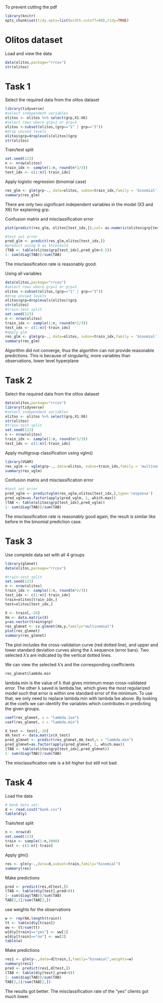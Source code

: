 

To prevent cutting the pdf
```r
library(knitr)
opts_chunk$set(tidy.opts=list(width.cutoff=60),tidy=TRUE)
```

# Olitos dataset

Load and view the data
```r
data(olitos,package="rrcov")
str(olitos)
```

# Task 1

Select the required data from the olitos dataset
```r
library(tidyverse)
#select independent variables
olitos <- olitos %>% select(grp,X1:X6)
#select rows where grp=1 or grp=3
olitos <-subset(olitos,(grp=="1" | grp=="3"))
#drop unused levels
olitos$grp=droplevels(olitos)$grp
str(olitos)
```
Train/test split
```r
set.seed(123)
n <- nrow(olitos)
train_idx <- sample(1:n, round(n*2/3))
test_idx <- c(1:n)[-train_idx]
```

Apply logistic regression (binomial case)
```r
res_glm <- glm(grp~., data=olitos, subse=train_idx,family = 'binomial')
summary(res_glm)
```
There are only two significant independent variables in the model (X3 and X6) for explaining grp.

Confusion matrix and misclassification error
```r
plot(predict(res_glm, olitos[test_idx,]),col= as.numeric(olitos$grp[test_idx]))

#test set error
pred_glm <- predict(res_glm,olitos[test_idx,])
#predict using 0 as threshold 
(TAB <- table(olitos$grp[test_idx],pred_glm>0.5))
1- sum(diag(TAB))/sum(TAB)
```
The misclassification rate is reasonably good.

Using all variables
```r
data(olitos,package="rrcov")
#select rows where grp=1 or grp=3
olitos <-subset(olitos,(grp=="1" | grp=="3"))
#drop unused levels
olitos$grp=droplevels(olitos)$grp
str(olitos)
#train-test split
set.seed(123)
n <- nrow(olitos)
train_idx <- sample(1:n, round(n*2/3))
test_idx <- c(1:n)[-train_idx]
#apply glm
res_glm <- glm(grp~., data=olitos, subse=train_idx,family = 'binomial')
summary(res_glm)
```
Algorithm did not converge, thus the algorithm can not provide reasonable predictions. This is because of singularity, more variables than observations, lower level hyperplane

# Task 2

Select the required data from the olitos dataset
```r
data(olitos,package="rrcov")
library(tidyverse)
#select independent variables
olitos <- olitos %>% select(grp,X1:X6)
str(olitos)
#train-test split
set.seed(123)
n <- nrow(olitos)
train_idx <- sample(1:n, round(n*2/3))
test_idx <- c(1:n)[-train_idx]
```

Apply multigroup classification using vglm()
```r
library(VGAM)
res_vglm <- vglm(grp~., data=olitos, subse=train_idx,family = 'multinomial')
summary(res_vglm)
```

Confusion matrix and misclassification error
```r
#test set error
pred_vglm <- predictvglm(res_vglm,olitos[test_idx,],type='response')
pred_vglm=as.factor(apply(pred_vglm, 1, which.max)) 
(TAB <- table(olitos$grp[test_idx],pred_vglm))
1- sum(diag(TAB))/sum(TAB)
```
The misclassification rate is reasonably good again, the result is similar like before in the binomial prediction case.

# Task 3

Use complete data set with all 4 groups
```r
library(glmnet)
data(olitos,package="rrcov")

#train-test split
set.seed(123)
n <- nrow(olitos)
train_idx <- sample(1:n, round(n*2/3))
test_idx <- c(1:n)[-train_idx]
train=olitos[train_idx,]
test=olitos[test_idx,]

X <- train[,-26]
Xm <- data.matrix(X)
y=as.vector(train$grp)
res_glmnet <- cv.glmnet(Xm,y,family="multinomial")
plot(res_glmnet)
summary(res_glmnet)
```

The plot includes the cross-validation curve (red dotted line), and upper and lower standard deviation curves along the λ sequence (error bars). Two selected λ’s are indicated by the vertical dotted lines.

We can view the selected λ’s and the corresponding coefficients
```r
res_glmnet$lambda.min
```
lambda.min is the value of λ that gives minimum mean cross-validated error. The other λ saved is lambda.1se, which gives the most regularized model such that error is within one standard error of the minimum. To use that, we only need to replace lambda.min with lambda.1se above.
By looking at the coefs we can identify the variables which contributes in predicting the given groups.
```r
coef(res_glmnet, s = "lambda.1se")
coef(res_glmnet, s = "lambda.min")
```
```r
X_test <- test[,-26]
Xm_test <- data.matrix(X_test)
pred_glmnet <- predict(res_glmnet,Xm_test,s = "lambda.min")
pred_glmnet=as.factor(apply(pred_glmnet, 1, which.max)) 
(TAB <- table(olitos$grp[test_idx],pred_glmnet))
1- sum(diag(TAB))/sum(TAB)
```
The misclassification rate is a bit higher but still not bad.

# Task 4

Load the data
```r
# bank data set:
d <- read.csv2("bank.csv")
table(d$y)
```

Train/test split
```r
n <- nrow(d)
set.seed(123)
train <- sample(1:n,3000)
test <- c(1:n)[-train]
```

Apply glm()
```r
res <- glm(y~.,data=d,subset=train,family="binomial")
summary(res)
```
Make predictions
```r
pred <- predict(res,d[test,])
(TAB <- table(d$y[test],pred>0))
1- sum(diag(TAB))/sum(TAB)
TAB[2,1]/sum(TAB[2,])
```
use weights for the observations
```r
w <- rep(NA,length(train))
tt <- table(d$y[train])
ww <- tt/sum(tt)
w[d$y[train]=="yes"] <- ww[1]
w[d$y[train]=="no"] <- ww[2]
table(w)
```
Make predictions
```r
res1 <- glm(y~.,data=d[train,],family="binomial",weights=w)
summary(res1)
pred <- predict(res1,d[test,])
(TAB <- table(d$y[test],pred>0))
1- sum(diag(TAB))/sum(TAB)
TAB[2,1]/sum(TAB[2,])
```

The results got better. The misclassification rate of the “yes” clients got much lower.
